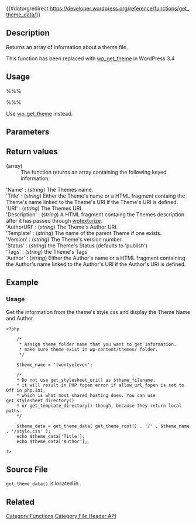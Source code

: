 {{#dotorgredirect:https://developer.wordpress.org/reference/functions/get_theme_data/}}

{{Deprecated|new_function=wp_get_theme}}

== Description ==

Returns an array of information about a theme file.

This function has been replaced with [[Function Reference/wp_get_theme|wp_get_theme]] in WordPress 3.4
== Usage ==

%%% <?php get_theme_data( $theme_filename ); ?> %%%

Use [[Function Reference/wp_get_theme|wp_get_theme]] instead.

== Parameters ==

{{Parameter|$theme_filename|string|Path and filename of the theme's <tt>style.css</tt>.}}

== Return values ==
;(array)
: The function returns an array containing the following keyed information:

; 'Name' : (''string'') The Themes name.
; 'Title' : (''string'') Either the Theme's name or a HTML fragment containg the Theme's name linked to the Theme's URI if the Theme's URI is defined.
; 'URI' : (''string'') The Themes URI.
; 'Description' : (''string'') A HTML fragment containg the Themes description after it has passed through [[Function_Reference/wptexturize|wptexturize]].
; 'AuthorURI' : (''string'') The Theme's Author URI.
; 'Template' : (''string'') The name of the parent Theme if one exists.  
; 'Version' : (''string'') The Theme's version number.
; 'Status' : (''string'') the Theme's Status (defaults to 'publish')
; 'Tags' : (''string'') the Theme's Tags
; 'Author' : (''string'') Either the Author's name or a HTML fragment containing the Author's name linked to the Author's URI if the Author's URI is defined.

== Example ==

=== Usage ===

Get the information from the theme's style.css and display the Theme Name and Author.

<pre>
<?php

    /*
     * Assign theme folder name that you want to get information.
     * make sure theme exist in wp-content/themes/ folder.
     */

    $theme_name = 'twentyeleven'; 

    /*
    * Do not use get_stylesheet_uri() as $theme_filename,
    * it will result in PHP fopen error if allow_url_fopen is set to Off in php.ini,
    * which is what most shared hosting does. You can use get_stylesheet_directory()
    * or get_template_directory() though, because they return local paths.
    */

    $theme_data = get_theme_data( get_theme_root() . '/' . $theme_name . '/style.css' );
    echo $theme_data['Title'];
    echo $theme_data['Author'];

?>
</pre>

== Source File ==

<tt>get_theme_data()</tt> is located in {{Trac|wp-includes/deprecated.php}}.

== Related ==

{{Tag Footer}}

[[Category:Functions]]
[[Category:File Header API]]